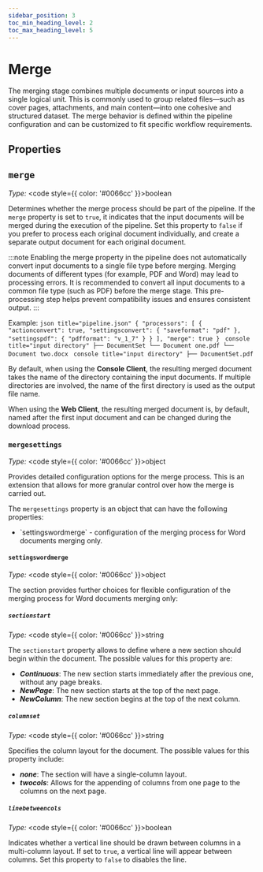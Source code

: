 ```yaml
---
sidebar_position: 3
toc_min_heading_level: 2
toc_max_heading_level: 5
---
```



# Merge

The merging stage combines multiple documents or input sources into a single logical unit. This is commonly used
to group related files—such as cover pages, attachments, and main content—into one cohesive and structured dataset.
The merge behavior is defined within the pipeline configuration and can be customized to fit specific workflow requirements.

## Properties

## `merge`

*Type:* <code style={{ color: '#0066cc' }}>boolean</code>

Determines whether the merge process should be part of the pipeline.
If the `merge` property is set to `true`, it indicates that the input documents will be merged during the execution
of the pipeline. Set this property to `false` if you prefer to process each original document individually,
and create a separate output document for each original document.

:::note
Enabling the merge property in the pipeline does not automatically convert input documents to a single file type before
merging. Merging documents of different types (for example, PDF and Word) may lead to processing errors.
It is recommended to convert all input documents to a common file type (such as PDF) before the merge stage.
This pre-processing step helps prevent compatibility issues and ensures consistent output.
:::

Example:
<Tabs>
    <TabItem value="json" label="Pipeline" default>
        ```json title="pipeline.json"
        {
            "processors": [
                {
                    "actionconvert": true,
                    "settingsconvert": {
                        "saveformat": "pdf"
                    },
                    "settingspdf": {
                        "pdfformat": "v_1_7"
                    }
                }
            ],
            "merge": true
        }
        ```
    </TabItem>
    <TabItem value="input" label="Input">
        ```console title="input directory"
        ├── DocumentSet
            └── Document one.pdf
            └── Document two.docx
        ```
    </TabItem>
    <TabItem value="output" label="Output">
        ```console title="input directory"
        ├── DocumentSet.pdf
        ```
    </TabItem>
</Tabs>

By default, when using the **Console Client**, the resulting merged document takes the name of the directory containing
the input documents. If multiple directories are involved, the name of the first directory is used as the output file name.

When using the **Web Client**, the resulting merged document is, by default, named after the first input document
and can be changed during the download process.

### `mergesettings`

*Type:* <code style={{ color: '#0066cc' }}>object</code>

Provides detailed configuration options for the merge process. This is an extension that allows for more granular control
over how the merge is carried out.

The `mergesettings` property is an object that can have the following properties:

- <Link to="#settingswordmerge">`settingswordmerge`</Link> - configuration of the merging process for Word documents merging only.

#### `settingswordmerge`

*Type:* <code style={{ color: '#0066cc' }}>object</code>

The section provides further choices for flexible configuration of the merging process for Word documents merging only:

##### `sectionstart`

*Type:* <code style={{ color: '#0066cc' }}>string</code>

The `sectionstart` property allows to define where a new section should begin within the document.
The possible values for this property are:
- ***Continuous***: The new section starts immediately after the previous one, without any page breaks.
- ***NewPage***: The new section starts at the top of the next page.
- ***NewColumn***: The new section begins at the top of the next column.

##### `columnset`

*Type:* <code style={{ color: '#0066cc' }}>string</code>

Specifies the column layout for the document. The possible values for this property include:
- ***none***: The section will have a single-column layout.
- ***twocols***: Allows for the appending of columns from one page to the columns on the next page.


##### `linebetweencols`

*Type:* <code style={{ color: '#0066cc' }}>boolean</code>

Indicates whether a vertical line should be drawn between columns in a multi-column layout.
If set to `true`, a vertical line will appear between columns. Set this property to `false` to disables the line.

